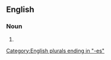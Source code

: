==English==

===Noun===
{{head|en|noun form}}

# {{plural of|absurdness|lang=en}}

[[Category:English plurals ending in "-es"]]